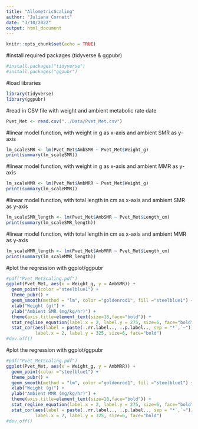 ```yaml
---
title: "AllometricScaling"
author: "Juliana Cornett"
date: "3/10/2022"
output: html_document
---
```


```r
knitr::opts_chunk$set(echo = TRUE)
```

#install required packages (tidyverse & ggpubr)

```r
#install.packages("tidyverse")
#install.packages("ggpubr")
```

#load libraries

```r
library(tidyverse)
library(ggpubr)
```

#read in CSV file with weight and ambient metabolic rate date

```r
Pvet_Met <- read.csv("../Data/Pvet_Met.csv")
```

#linear model function, with weight in g as x-axis and ambient SMR as y-axis

```r
lm_scaleSMR <- lm(Pvet_Met$AmbSMR ~ Pvet_Met$Weight_g)
print(summary(lm_scaleSMR))
```

#linear model function, with weight in g as x-axis and ambient MMR as y-axis

```r
lm_scaleMMR <- lm(Pvet_Met$AmbMRR ~ Pvet_Met$Weight_g)
print(summary(lm_scaleMMR))
```

#linear model function, with total length in cm as x-axis and ambient SMR as y-axis

```r
lm_scaleSMR_length <- lm(Pvet_Met$AmbSMR ~ Pvet_Met$Length_cm)
print(summary(lm_scaleSMR_length))
```

#linear model function, with total length in cm as x-axis and ambient MMR as y-axis

```r
lm_scaleMMR_length <- lm(Pvet_Met$AmbMRR ~ Pvet_Met$Length_cm)
print(summary(lm_scaleMMR_length))
```

#plot the regression with ggplot/ggpubr

```r
#pdf("Pvet_MetScaling.pdf")
ggplot(Pvet_Met, aes(x = Weight_g, y = AmbSMR)) + 
  geom_point(color ="steelblue1") + 
  theme_pubr() +
  geom_smooth(method = "lm", color ="goldenrod1", fill ="steelblue1") +
  xlab("Weight (g)") + 
  ylab("Ambient SMR (mg/kg/hr)") +
  theme(axis.title=element_text(size=18,face="bold")) +
  stat_regline_equation(label.x = 2, label.y = 275, size=6, face="bold") +
  stat_cor(aes(label = paste(..rr.label.., ..p.label.., sep = "*`,`~")),
           label.x = 2, label.y = 325, size=6, face="bold")
#dev.off()
```

#plot the regression with ggplot/ggpubr

```r
#pdf("Pvet_MetScaling.pdf")
ggplot(Pvet_Met, aes(x = Weight_g, y = AmbMRR)) + 
  geom_point(color ="steelblue1") + 
  theme_pubr() +
  geom_smooth(method = "lm", color ="goldenrod1", fill ="steelblue1") +
  xlab("Weight (g)") + 
  ylab("Ambient MMR (mg/kg/hr)") +
  theme(axis.title=element_text(size=18,face="bold")) +
  stat_regline_equation(label.x = 2, label.y = 275, size=6, face="bold") +
  stat_cor(aes(label = paste(..rr.label.., ..p.label.., sep = "*`,`~")),
           label.x = 2, label.y = 325, size=6, face="bold")
#dev.off()
```

